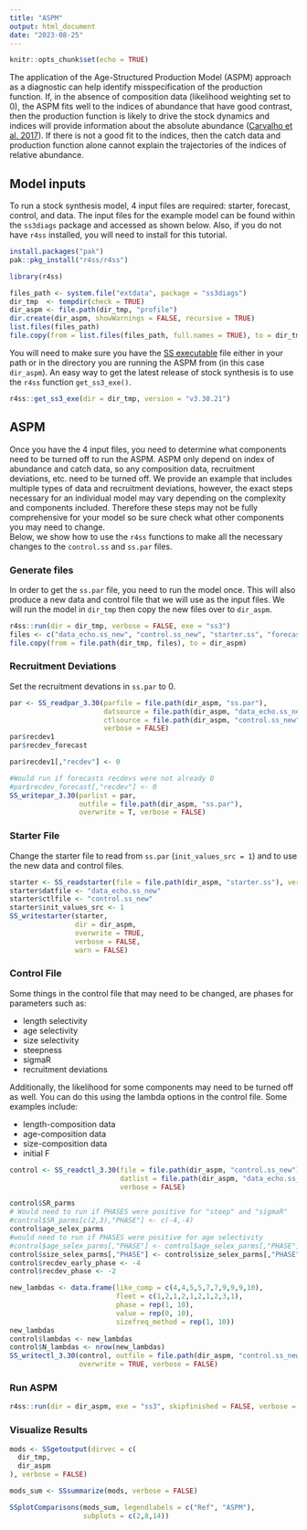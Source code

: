 ```yaml
---
title: "ASPM"
output: html_document
date: "2023-08-25"
---
```


```r
knitr::opts_chunk$set(echo = TRUE)
```

The application of the Age-Structured Production Model (ASPM) approach as a diagnostic can help identify misspecification of the production function. If, in the absence of composition data (likelihood weighting set to 0), the ASPM fits well to the indices of abundance that have good contrast, then the production function is likely to drive the stock dynamics and indices will provide information about the absolute abundance ([Carvalho et al. 2017](https://www.sciencedirect.com/science/article/pii/S0165783616303113)). If there is not a good fit to the indices, then the catch data and production function alone cannot explain the trajectories of the indices of relative abundance. 

## Model inputs  
To run a stock synthesis model, 4 input files are required: starter, forecast, control, and data. The input files for the example model can be found within the `ss3diags` package and accessed as shown below. Also, if you do not have `r4ss` installed, you will need to install for this tutorial. 

```r
install.packages("pak")
pak::pkg_install("r4ss/r4ss")
```

```r
library(r4ss) 

files_path <- system.file("extdata", package = "ss3diags")
dir_tmp  <- tempdir(check = TRUE)
dir_aspm <- file.path(dir_tmp, "profile")
dir.create(dir_aspm, showWarnings = FALSE, recursive = TRUE)
list.files(files_path)
file.copy(from = list.files(files_path, full.names = TRUE), to = dir_tmp)
```




You will need to make sure you have the [SS executable](https://github.com/nmfs-stock-synthesis/stock-synthesis) file either in your path or in the directory you are running the ASPM from (in this case `dir_aspm`). An easy way to get the latest release of stock synthesis is to use the `r4ss` function `get_ss3_exe()`.

```r
r4ss::get_ss3_exe(dir = dir_tmp, version = "v3.30.21")
```

## ASPM 
Once you have the 4 input files, you need to determine what components need to be turned off to run the ASPM. ASPM only depend on index of abundance and catch data, so any composition data, recruitment deviations, etc. need to be turned off. We provide an example that includes multiple types of data and recruitment deviations, however, the exact steps necessary for an individual model may vary depending on the complexity and components included. Therefore these steps may not be fully comprehensive for your model so be sure check what other components you may need to change.  
Below, we show how to use the `r4ss` functions to make all the necessary changes to the `control.ss` and `ss.par` files.  

### Generate files  

In order to get the `ss.par` file, you need to run the model once. This will also produce a new data and control file that we will use as the input files. We will run the model in `dir_tmp` then copy the new files over to `dir_aspm`. 


```r
r4ss::run(dir = dir_tmp, verbose = FALSE, exe = "ss3")
files <- c("data_echo.ss_new", "control.ss_new", "starter.ss", "forecast.ss", "ss.par", "ss3")
file.copy(from = file.path(dir_tmp, files), to = dir_aspm)
```

### Recruitment Deviations  

Set the recruitment devations in `ss.par` to 0. 

```r
par <- SS_readpar_3.30(parfile = file.path(dir_aspm, "ss.par"), 
                       datsource = file.path(dir_aspm, "data_echo.ss_new"),
                       ctlsource = file.path(dir_aspm, "control.ss_new"),
                       verbose = FALSE)
par$recdev1
par$recdev_forecast

par$recdev1[,"recdev"] <- 0

#Would run if forecasts recdevs were not already 0
#par$recdev_forecast[,"recdev"] <- 0
SS_writepar_3.30(parlist = par, 
                 outfile = file.path(dir_aspm, "ss.par"), 
                 overwrite = T, verbose = FALSE)
```

### Starter File 
Change the starter file to read from `ss.par` (`init_values_src = 1`) and to use the new data and control files. 
```r
starter <- SS_readstarter(file = file.path(dir_aspm, "starter.ss"), verbose = FALSE)
starter$datfile <- "data_echo.ss_new"
starter$ctlfile <- "control.ss_new"
starter$init_values_src <- 1
SS_writestarter(starter, 
                dir = dir_aspm, 
                overwrite = TRUE, 
                verbose = FALSE, 
                warn = FALSE)
```

### Control File 
Some things in the control file that may need to be changed, are phases for parameters such as: 

* length selectivity 
* age selectivity
* size selectivity  
* steepness
* sigmaR  
* recruitment deviations 

Additionally, the likelihood for some components may need to be turned off as well. You can do this using the lambda options in the control file. Some examples include: 

* length-composition data  
* age-composition data 
* size-composition data  
* initial F  

```r
control <- SS_readctl_3.30(file = file.path(dir_aspm, "control.ss_new"), 
                           datlist = file.path(dir_aspm, "data_echo.ss_new"),
                           verbose = FALSE)

control$SR_parms
# Would need to run if PHASES were positive for "steep" and "sigmaR"
#control$SR_parms[c(2,3),"PHASE"] <- c(-4,-4)
control$age_selex_parms
#would need to run if PHASES were positive for age selectivity
#control$age_selex_parms[,"PHASE"] <- control$age_selex_parms[,"PHASE"] * -1
control$size_selex_parms[,"PHASE"] <- control$size_selex_parms[,"PHASE"] * -1
control$recdev_early_phase <- -4
control$recdev_phase <- -2 

new_lambdas <- data.frame(like_comp = c(4,4,5,5,7,7,9,9,9,10),
                          fleet = c(1,2,1,2,1,2,1,2,3,1), 
                          phase = rep(1, 10),
                          value = rep(0, 10),
                          sizefreq_method = rep(1, 10))
new_lambdas
control$lambdas <- new_lambdas
control$N_lambdas <- nrow(new_lambdas)
SS_writectl_3.30(control, outfile = file.path(dir_aspm, "control.ss_new"),
                 overwrite = TRUE, verbose = FALSE)
```

### Run ASPM 

```r
r4ss::run(dir = dir_aspm, exe = "ss3", skipfinished = FALSE, verbose = FALSE)
```

### Visualize Results 

```r
mods <- SSgetoutput(dirvec = c(
  dir_tmp,
  dir_aspm
), verbose = FALSE)

mods_sum <- SSsummarize(mods, verbose = FALSE)

SSplotComparisons(mods_sum, legendlabels = c("Ref", "ASPM"),
                  subplots = c(2,8,14))
```

